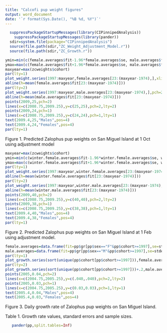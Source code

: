 ---
title: "Calcofi pup weight figures"
output: word_document
date: '`r format(Sys.Date(), "%B %d, %Y")`'
---


```{r,results="hide",echo=FALSE}
  suppressPackageStartupMessages(library(CIPinnipedAnalysis))
    suppressPackageStartupMessages(library(pander))
  sdir=system.file(package="CIPinnipedAnalysis")
  source(file.path(sdir,"ZC_Weight_Adjustment_Model.r"))
  source(file.path(sdir,"ZC_Growth.r"))
```


```{r,echo=FALSE,fig.width=6,fig.height=7,dpi=300}
ymin=min(c(female.averages$fit-1.96*female.averages$se, male.averages$fit-1.96*male.averages$se))*.9
ymax=max(c(female.averages$fit+1.96*female.averages$se, male.averages$fit+1.96*male.averages$se))*1.1
maxyear=max(zcweights$cohort)
par(lty=1)
plot_weight.series(1997:maxyear,female.averages[23:(maxyear-1974),],xlim=c(1997,maxyear),ylim=c(ymin,ymax),xaxp=c(1997,maxyear,maxyear-1997),date="1 Oct")
abline(h=mean(female.averages$fit[23:(maxyear-1974)]))
par(lty=2)
plot_weight.series(1997:maxyear,male.averages[23:(maxyear-1974),],pch=2,add=TRUE,slty=1,date="1 Oct")
abline(h=mean(male.averages$fit[23:(maxyear-1974)]))
points(2009,25,pch=2)
lines(x=c(2008.75,2009.25),y=c(25,25),pch=2,lty=2)
points(2009,24,pch=1)
lines(x=c(2008.75,2009.25),y=c(24,24),pch=1,lty=1)
text(2009.4,25,"Males",pos=4)
text(2009.4,24,"Females",pos=4)
par(lty=1)
```

Figure 1. Predicted Zalophus pup weights on San Miguel Island at 1 Oct using adjustment model 


```{r,echo=FALSE,fig.width=6,fig.height=7,dpi=300}
maxyear=max(zcweights$cohort)
ymin=min(c(winter.female.averages$fit-1.96*winter.female.averages$se, winter.male.averages$fit-1.96*winter.male.averages$se))*.9
ymax=max(c(winter.female.averages$fit+1.96*winter.female.averages$se, winter.male.averages$fit+1.96*winter.male.averages$se))*1.1
par(lty=1)
plot_weight.series(1997:maxyear,winter.female.averages[23:(maxyear-1974),],xlim=c(1997,maxyear),ylim=c(ymin,ymax),xaxp=c(1997,maxyear,maxyear-1997),date="1 Feb")
abline(h=mean(winter.female.averages$fit[23:(maxyear-1974)]))
par(lty=2)
plot_weight.series(1997:maxyear,winter.male.averages[23:(maxyear-1974),],pch=2,add=TRUE,slty=1,date="1 Feb")
abline(h=mean(winter.male.averages$fit[23:(maxyear-1974)]))
points(2009,40,pch=2)
lines(x=c(2008.75,2009.25),y=c(40,40),pch=2,lty=2)
points(2009,38,pch=1)
lines(x=c(2008.75,2009.25),y=c(38,38),pch=1,lty=1)
text(2009.4,40,"Males",pos=4)
text(2009.4,38,"Females",pos=4)
par(lty=1)
```

Figure 2. Predicted Zalophus pup weights on San Miguel Island at 1 Feb using adjustment model.



```{r,echo=FALSE,fig.width=6,fig.height=7,dpi=300}
female.averages=data.frame(fit=pp$gr[pp$sex=="F"&pp$cohort>=1997],se=stderrors[as.numeric(row.names(pp[pp$sex=="F"&pp$cohort>=1997,]))])
male.averages=data.frame(fit=pp$gr[pp$sex=="M"&pp$cohort>=1997],se=stderrors[as.numeric(row.names(pp[pp$sex=="M"&pp$cohort>=1997,]))])
par(lty=1)
plot_growth.series(sort(unique(pp$cohort[pp$cohort>=1997])),female.averages,ylim=c(0,.12),xaxp=c(1998,2014,8))
par(lty=2)
plot_growth.series(sort(unique(pp$cohort[pp$cohort>=1997]))+.2,male.averages,pch=2,add=TRUE,slty=1)
points(2005,0.04,pch=2)
lines(x=c(2004.75,2005.25),y=c(.040,.040),pch=2,lty=2)
points(2005,0.03,pch=1)
lines(x=c(2004.75,2005.25),y=c(0.03,0.03),pch=1,lty=1)
text(2005.4,0.04,"Males",pos=4)
text(2005.4,0.03,"Females",pos=4)
```

Figure 3. Daily growth rate of Zalophus pup weights on San Miguel Island.






Table 1. Growth rate values, standard errors and sample sizes.
```{r,results='asis',echo=FALSE,size='small'}
   pander(pp,split.tables=Inf)
```


